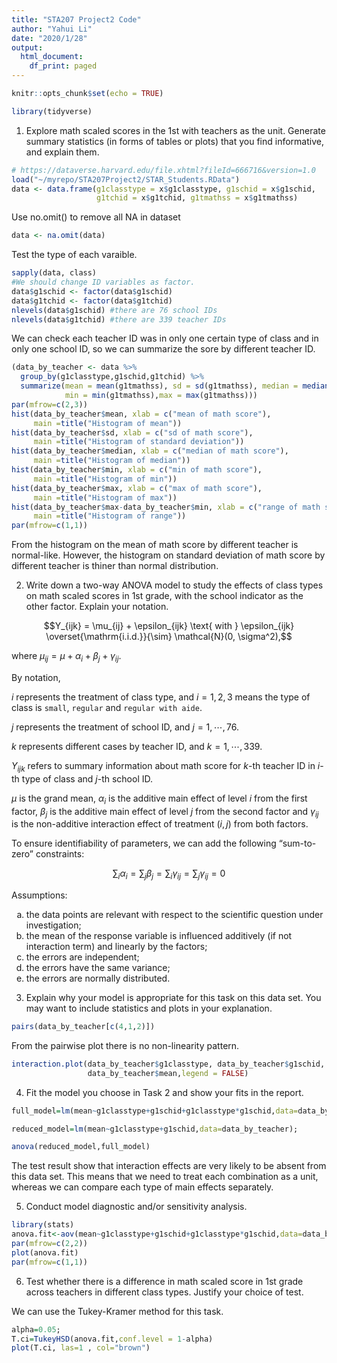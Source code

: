 ```yaml
---
title: "STA207 Project2 Code"
author: "Yahui Li"
date: "2020/1/28"
output: 
  html_document:
    df_print: paged
---
```


```r
knitr::opts_chunk$set(echo = TRUE)
```
```r
library(tidyverse)
```

1.  Explore math scaled scores in the 1st with teachers as the unit. Generate summary statistics (in forms of tables or plots) that you find informative, and explain them. 

```r
# https://dataverse.harvard.edu/file.xhtml?fileId=666716&version=1.0
load("~/myrepo/STA207Project2/STAR_Students.RData")
data <- data.frame(g1classtype = x$g1classtype, g1schid = x$g1schid, 
                   g1tchid = x$g1tchid, g1tmathss = x$g1tmathss)
```

Use no.omit() to remove all NA in dataset

```r
data <- na.omit(data)
```

Test the type of each varaible.

```r
sapply(data, class)
#We should change ID variables as factor.
data$g1schid <- factor(data$g1schid)
data$g1tchid <- factor(data$g1tchid)
nlevels(data$g1schid) #there are 76 school IDs
nlevels(data$g1tchid) #there are 339 teacher IDs
```

We can check each teacher ID was in only one certain type of class and in only one school ID, so we can summarize the sore by different teacher ID.

```r
(data_by_teacher <- data %>%
  group_by(g1classtype,g1schid,g1tchid) %>%
  summarize(mean = mean(g1tmathss), sd = sd(g1tmathss), median = median(g1tmathss),
            min = min(g1tmathss),max = max(g1tmathss)))
par(mfrow=c(2,3))
hist(data_by_teacher$mean, xlab = c("mean of math score"), 
     main =title("Histogram of mean"))
hist(data_by_teacher$sd, xlab = c("sd of math score"), 
     main =title("Histogram of standard deviation"))
hist(data_by_teacher$median, xlab = c("median of math score"), 
     main =title("Histogram of median"))
hist(data_by_teacher$min, xlab = c("min of math score"), 
     main =title("Histogram of min"))
hist(data_by_teacher$max, xlab = c("max of math score"), 
     main =title("Histogram of max"))
hist(data_by_teacher$max-data_by_teacher$min, xlab = c("range of math score"), 
     main =title("Histogram of range"))
par(mfrow=c(1,1))
```

From the histogram on the mean of math score by different teacher is normal-like. However, the histogram on standard deviation of math score by different teacher is thiner than normal distribution.



2.  Write down a two-way ANOVA model to study the effects of class types on math scaled scores in 1st grade, with the school indicator as the other factor. Explain your notation.

$$Y_{ijk} = \mu_{ij} + \epsilon_{ijk} \text{ with } \epsilon_{ijk} \overset{\mathrm{i.i.d.}}{\sim} \mathcal{N}(0, \sigma^2),$$

where 
$\mu_{ij} = \mu + \alpha_i + \beta_j + \gamma_{ij}$.

By notation, 

$i$ represents the treatment of class type, and  $i = 1, 2, 3$ means the type of class is `small`, `regular` and `regular with aide`.

$j$ represents the treatment of school ID, and $j = 1, \cdots, 76$. 

$k$ represents different cases by teacher ID, and $k = 1, \cdots, 339$.

$Y_{ijk}$ refers to summary information about math score for $k$-th teacher ID in  $i$-th type of class and $j$-th school ID.

$\mu$ is the grand mean, $\alpha_i$ is the additive main effect of level $i$ from the first factor, $\beta_j$ is the additive main effect of level $j$ from the second factor and $\gamma_{ij}$ is the non-additive interaction effect of treatment $(i,j)$ from both factors.

To ensure identifiability of parameters, we can add the following "sum-to-zero" constraints:

$$\sum_i \alpha_i = \sum_j \beta_j = \sum_i \gamma_{ij} =\sum_j \gamma_{ij}= 0$$

Assumptions:

a. the data points are relevant with respect to the scientific question under investigation;
b. the mean of the response variable is influenced additively (if not interaction term) and linearly by the factors;
c. the errors are independent;
d. the errors have the same variance;
c. the errors are normally distributed.

3.  Explain why your model is appropriate for this task on this data set. You may want to include statistics and plots in your explanation. 

```r
pairs(data_by_teacher[c(4,1,2)])
```

From the pairwise plot there is no non-linearity pattern. 

```r
interaction.plot(data_by_teacher$g1classtype, data_by_teacher$g1schid, 
                 data_by_teacher$mean,legend = FALSE)
```

4.  Fit the model you choose in Task 2 and show your fits in the report. 


```r
full_model=lm(mean~g1classtype+g1schid+g1classtype*g1schid,data=data_by_teacher);

reduced_model=lm(mean~g1classtype+g1schid,data=data_by_teacher);

anova(reduced_model,full_model)
```

The test result show that interaction effects are very likely to be absent from this data set. This means that we need to treat each combination as a unit, whereas we can compare each type of main effects separately.


5.  Conduct model diagnostic and/or sensitivity analysis. 

```r
library(stats)
anova.fit<-aov(mean~g1classtype+g1schid+g1classtype*g1schid,data=data_by_teacher)
par(mfrow=c(2,2))
plot(anova.fit)
par(mfrow=c(1,1))
```


6.  Test whether there is a difference in math scaled score in 1st grade across teachers in different class types. Justify your choice of test. 

We can use the Tukey-Kramer method for this task.

```r
alpha=0.05;
T.ci=TukeyHSD(anova.fit,conf.level = 1-alpha)
plot(T.ci, las=1 , col="brown")
```
